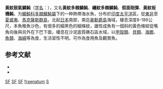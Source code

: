 {{Speciesbox
| taxon = Sufflamen fraenatum
| binomial_authority = [[Latreille|Latreille]], 1804
| image = Sufflamen_chrysopterum.jpg
| image_width = 250px
| status = LC
| status_system = IUCN3.1
| synonyms = *''Balistes bursa'', <small>Bloch & Schneider, 1801</small>
*''Hemibalistes bursa'', <small>Bloch & Schneider, 1801</small>
}}

'''黃紋鼓氣鱗魨'''（[[学名|学名]]：{{lang|la|'''''Sufflamen fraenatum'''''}}），又名'''黃紋多棘鱗魨'''、'''繮紋多棘鱗魨'''、'''假面砲彈'''、'''黃紋板機魨'''，为[[鱗魨科|鱗魨科]][[多棘鱗魨屬|多棘鱗魨屬]]下的一种熱帶海水魚，分布於[[印度|印度]][[太平洋|太平洋]]區，從[[東非|東非]]至[[夏威夷|夏威夷]]、[[馬克薩斯群島|馬克薩斯群島]]，北起[[日本|日本]]南部，南迄[[豪勳爵島|豪勳爵島]]海域，棲息深度8-186公尺，本魚稚魚沙色，有很多的細黑色的細條紋，雄性成魚有一個斜的黃色條紋從嘴角向後與另外在下巴下面，棲息在沙泥底質礁石區水域，以[[甲殼類|甲殼類]]、[[貝類|貝類]]、[[海膽|海膽]]、[[魚類|魚類]]、[[海綿|海綿]]等為食，生活習性不明，可作為食用魚及觀賞魚。

== 参考文献 ==
*{{FishBase_species|genus=Sufflamen|species=fraenatum|year=2014|month=2}}
* {{TaiBNET| zh=黃紋鼓氣鱗魨 | id=382973 | binomial=Sufflamen fraenatum | authority=Latreille, 1804 | var= | accessdate=2013-01-24}}

{{魚類小作品}}

{{Taxonbar}}
[[Category:IUCN红色名录无危物种|SF]]
[[Category:食用魚|SF]]
[[Category:觀賞魚|SF]]
[[Category:多棘鱗魨屬|fraenatum]]
[[Category:1904年描述的魚類|S]]